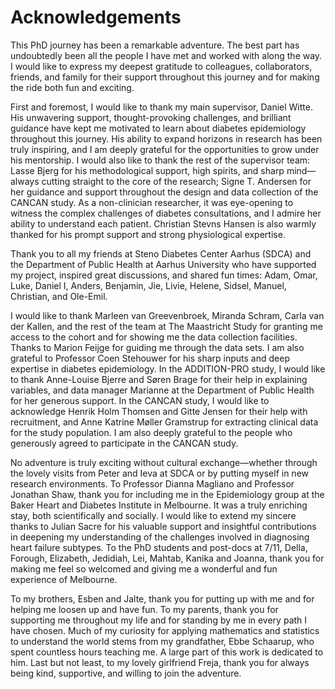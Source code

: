 # Acknowledgements {.unnumbered}

This PhD journey has been a remarkable adventure. The best part has undoubtedly been all the people I have met and worked with along the way. I would like to express my deepest gratitude to colleagues, collaborators, friends, and family for their support throughout this journey and for making the ride both fun and exciting.

First and foremost, I would like to thank my main supervisor, Daniel Witte. His unwavering support, thought-provoking challenges, and brilliant guidance have kept me motivated to learn about diabetes epidemiology throughout this journey. His ability to expand horizons in research has been truly inspiring, and I am deeply grateful for the opportunities to grow under his mentorship. I would also like to thank the rest of the supervisor team: Lasse Bjerg for his methodological support, high spirits, and sharp mind—always cutting straight to the core of the research; Signe T. Andersen for her guidance and support throughout the design and data collection of the CANCAN study. As a non-clinician researcher, it was eye-opening to witness the complex challenges of diabetes consultations, and I admire her ability to understand each patient. Christian Stevns Hansen is also warmly thanked for his prompt support and strong physiological expertise.

Thank you to all my friends at Steno Diabetes Center Aarhus (SDCA) and the Department of Public Health at Aarhus University who have supported my project, inspired great discussions, and shared fun times: Adam, Omar, Luke, Daniel I, Anders, Benjamin, Jie, Livie, Helene, Sidsel, Manuel, Christian, and Ole-Emil.

I would like to thank Marleen van Greevenbroek, Miranda Schram, Carla van der Kallen, and the rest of the team at The Maastricht Study for granting me access to the cohort and for showing me the data collection facilities. Thanks to Marion Feijge for guiding me through the data sets. I am also grateful to Professor Coen Stehouwer for his sharp inputs and deep expertise in diabetes epidemiology. In the ADDITION-PRO study, I would like to thank Anne-Louise Bjerre and Søren Brage for their help in explaining variables, and data manager Marianne at the Department of Public Health for her generous support. In the CANCAN study, I would like to acknowledge Henrik Holm Thomsen and Gitte Jensen for their help with recruitment, and Anne Katrine Møller Gramstrup for extracting clinical data for the study population. I am also deeply grateful to the people who generously agreed to participate in the CANCAN study.

No adventure is truly exciting without cultural exchange—whether through the lovely visits from Peter and Ieva at SDCA or by putting myself in new research environments. To Professor Dianna Magliano and Professor Jonathan Shaw, thank you for including me in the Epidemiology group at the Baker Heart and Diabetes Institute in Melbourne. It was a truly enriching stay, both scientifically and socially. I would like to extend my sincere thanks to Julian Sacre for his valuable support and insightful contributions in deepening my understanding of the challenges involved in diagnosing heart failure subtypes. To the PhD students and post-docs at 7/11, Della, Forough, Elizabeth, Jedidiah, Lei, Mahtab, Kanika and Joanna, thank you for making me feel so welcomed and giving me a wonderful and fun experience of Melbourne.

To my brothers, Esben and Jalte, thank you for putting up with me and for helping me loosen up and have fun. To my parents, thank you for supporting me throughout my life and for standing by me in every path I have chosen. Much of my curiosity for applying mathematics and statistics to understand the world stems from my grandfather, Ebbe Schaarup, who spent countless hours teaching me. A large part of this work is dedicated to him. Last but not least, to my lovely girlfriend Freja, thank you for always being kind, supportive, and willing to join the adventure.

